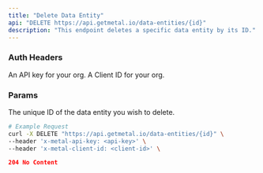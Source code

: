 ```yaml
---
title: "Delete Data Entity"
api: "DELETE https://api.getmetal.io/data-entities/{id}"
description: "This endpoint deletes a specific data entity by its ID."
---
```


### Auth Headers

<ParamField required header="x-metal-api-key" type="string">
  An API key for your org.
</ParamField>

<ParamField required header="x-metal-client-id" type="string">
  A Client ID for your org.
</ParamField>

### Params

<ParamField required path="id" type="string">
  The unique ID of the data entity you wish to delete.
</ParamField>

<RequestExample>

```bash
# Example Request
curl -X DELETE "https://api.getmetal.io/data-entities/{id}" \
--header 'x-metal-api-key: <api-key>' \
--header 'x-metal-client-id: <client-id>' \
```
</RequestExample>

<ResponseExample>

```json
204 No Content
```

</ResponseExample>
